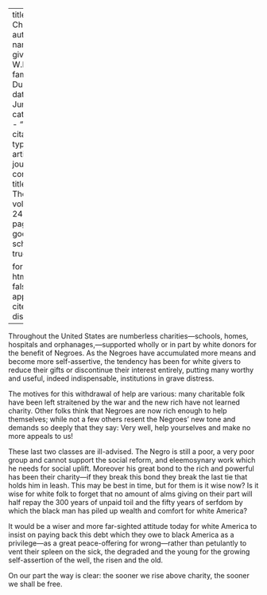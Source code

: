 
---
title: 'White Charity'
author:
  - name:
      given: W.E.B.
      family: Du Bois
date: Jun. 1922
categories: 
  - ""
citation: 
  type: article-journal
  container-title: The Crisis
  volume: 24
  issue: 2
  page: 57
google-scholar: true

format:
  html:
    toc: false
    appendix-cite-as: display
---


Throughout the United States are numberless charities---schools, homes, hospitals and orphanages,---supported wholly or in part by white donors for the benefit of Negroes. As the Negroes have accumulated more means and become more self-assertive, the tendency has been for white givers to reduce their gifts or discontinue their interest entirely, putting many worthy and useful, indeed indispensable, institutions in grave distress.

The motives for this withdrawal of help are various: many charitable folk have been left straitened by the war and the new rich have not learned charity. Other folks think that Negroes are now rich enough to help themselves; while not a few others resent the Negroes' new tone and demands so deeply that they say: Very well, help yourselves and make no more appeals to us!

These last two classes are ill-advised. The Negro is still a poor, a very poor group and cannot support the social reform, and eleemosynary work which he needs for social uplift. Moreover his great bond to the rich and powerful has been their charity---if they break this bond they break the last tie that holds him in leash. This may be best in time, but for them is it wise now? Is it wise for white folk to forget that no amount of alms­ giving on their part will half repay the 300 years of unpaid toil and the fifty years of serfdom by which the black man has piled up wealth and comfort for white America?

It would be a wiser and more far-sighted attitude today for white America to insist on paying back this debt which they owe to black America as a privilege---as a great peace-offering for wrong---rather than petulantly to vent their spleen on the sick, the degraded and the young for the growing self-assertion of the well, the risen and the old.

On our part the way is clear: the sooner we rise above charity, the sooner we shall be free.

